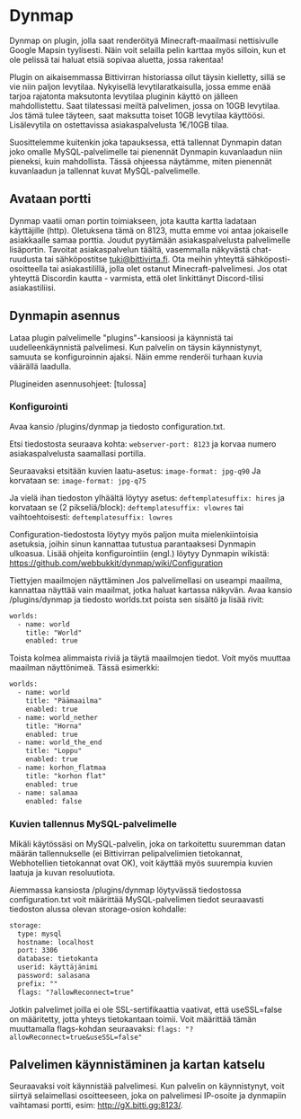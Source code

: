 # Dynmap
Dynmap on plugin, jolla saat renderöityä Minecraft-maailmasi nettisivulle Google Mapsin tyylisesti. Näin voit selailla pelin karttaa myös silloin, kun et ole pelissä tai haluat etsiä sopivaa aluetta, jossa rakentaa!

Plugin on aikaisemmassa Bittivirran historiassa ollut täysin kielletty, sillä se vie niin paljon levytilaa. Nykyisellä levytilaratkaisulla, jossa emme enää tarjoa rajatonta maksutonta levytilaa pluginin käyttö on jälleen mahdollistettu. Saat tilatessasi meiltä palvelimen, jossa on 10GB levytilaa. Jos tämä tulee täyteen, saat maksutta toiset 10GB levytilaa käyttöösi. Lisälevytila on ostettavissa asiakaspalvelusta 1€/10GB tilaa.

Suosittelemme kuitenkin joka tapauksessa, että tallennat Dynmapin datan joko omalle MySQL-palvelimelle tai pienennät Dynmapin kuvanlaadun niin pieneksi, kuin mahdollista. Tässä ohjeessa näytämme, miten pienennät kuvanlaadun ja tallennat kuvat MySQL-palvelimelle.

## Avataan portti​
Dynmap vaatii oman portin toimiakseen, jota kautta kartta ladataan käyttäjille (http). Oletuksena tämä on 8123, mutta emme voi antaa jokaiselle asiakkaalle samaa porttia. Joudut pyytämään asiakaspalvelusta palvelimelle lisäportin. Tavoitat asiakaspalvelun täältä, vasemmalla näkyvästä chat-ruudusta tai sähköpostitse tuki@bittivirta.fi. Ota meihin yhteyttä sähköposti-osoitteella tai asiakastilillä, jolla olet ostanut Minecraft-palvelimesi. Jos otat yhteyttä Discordin kautta - varmista, että olet linkittänyt Discord-tilisi asiakastiliisi.

## Dynmapin asennus​
Lataa plugin palvelimelle "plugins"-kansioosi ja käynnistä tai uudelleenkäynnistä palvelimesi. Kun palvelin on täysin käynnistynyt, samuuta se konfiguroinnin ajaksi. Näin emme renderöi turhaan kuvia väärällä laadulla.

Plugineiden asennusohjeet: [tulossa]

###  Konfigurointi​
Avaa kansio /plugins/dynmap ja tiedosto configuration.txt.

Etsi tiedostosta seuraava kohta:
`webserver-port: 8123`
ja korvaa numero asiakaspalvelusta saamallasi portilla.

Seuraavaksi etsitään kuvien laatu-asetus:
`image-format: jpg-q90`
Ja korvataan se:
`image-format: jpg-q75`

Ja vielä ihan tiedoston ylhäältä löytyy asetus:
`deftemplatesuffix: hires`
ja korvataan se (2 pikseliä/block):
`deftemplatesuffix: vlowres`
tai vaihtoehtoisesti:
`deftemplatesuffix: lowres`

Configuration-tiedostosta löytyy myös paljon muita mielenkiintoisia asetuksia, joihin sinun kannattaa tutustua parantaaksesi Dynmapin ulkoasua. Lisää ohjeita konfigurointiin (engl.) löytyy Dynmapin wikistä: https://github.com/webbukkit/dynmap/wiki/Configuration

Tiettyjen maailmojen näyttäminen​
Jos palvelimellasi on useampi maailma, kannattaa näyttää vain maailmat, jotka haluat kartassa näkyvän. Avaa kansio /plugins/dynmap ja tiedosto worlds.txt poista sen sisältö ja lisää rivit:
```txt
worlds:
  - name: world
    title: "World"
    enabled: true
```

Toista kolmea alimmaista riviä ja täytä maailmojen tiedot. Voit myös muuttaa maailman näyttönimeä. Tässä esimerkki:
```txt
worlds:
  - name: world
    title: "Päämaailma"
    enabled: true
  - name: world_nether
    title: "Horna"
    enabled: true
  - name: world_the_end
    title: "Loppu"
    enabled: true
  - name: korhon_flatmaa
    title: "korhon flat"
    enabled: true
  - name: salamaa
    enabled: false
```

### Kuvien tallennus MySQL-palvelimelle​
Mikäli käytössäsi on MySQL-palvelin, joka on tarkoitettu suuremman datan määrän tallennukselle (ei Bittivirran pelipalvelimien tietokannat, Webhotellien tietokannat ovat OK), voit käyttää myös suurempia kuvien laatuja ja kuvan resoluutiota.

Aiemmassa kansiosta /plugins/dynmap löytyvässä tiedostossa configuration.txt voit määrittää MySQL-palvelimen tiedot seuraavasti tiedoston alussa olevan storage-osion kohdalle:
```txt
storage:
  type: mysql
  hostname: localhost
  port: 3306
  database: tietokanta
  userid: käyttäjänimi
  password: salasana
  prefix: ""
  flags: "?allowReconnect=true"
```

Jotkin palvelimet joilla ei ole SSL-sertifikaattia vaativat, että useSSL=false on määritetty, jotta yhteys tietokantaan toimii. Voit määrittää tämän muuttamalla flags-kohdan seuraavaksi:
`flags: "?allowReconnect=true&useSSL=false"`

## Palvelimen käynnistäminen ja kartan katselu​
Seuraavaksi voit käynnistää palvelimesi. Kun palvelin on käynnistynyt, voit siirtyä selaimellasi osoitteeseen, joka on palvelimesi IP-osoite ja dynmapiin vaihtamasi portti, esim: http://gX.bitti.gg:8123/.